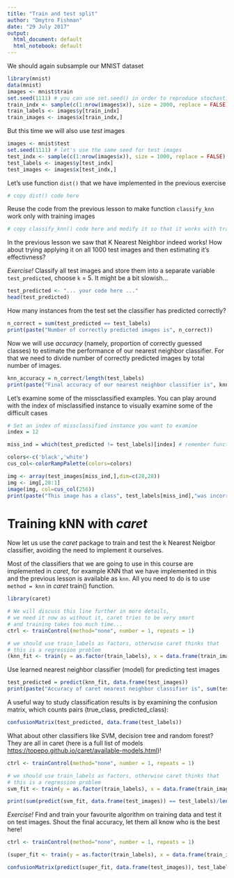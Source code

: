 ```yaml
---
title: "Train and test split"
author: "Dmytro Fishman"
date: "29 July 2017"
output:
  html_document: default
  html_notebook: default
---
```


We should again subsample our MNIST dataset

```r
library(mnist)
data(mnist)
images <- mnist$train
set.seed(1111) # you can use set.seed() in order to reproduce stochastic results
train_indx <- sample(c(1:nrow(images$x)), size = 2000, replace = FALSE)
train_labels <- images$y[train_indx]
train_images <- images$x[train_indx,]
```

But this time we will also use *test* images

```r
images <- mnist$test
set.seed(1111) # let's use the same seed for test images
test_indx <- sample(c(1:nrow(images$x)), size = 1000, replace = FALSE)
test_labels <- images$y[test_indx]
test_images <- images$x[test_indx,]
```

Let's use function `dist()` that we have implemented in the previous exercise

```r
# copy dist() code here
```

Reuse the code from the previous lesson to make function `classify_knn` work only with training images

```r
# copy classify_knn() code here and modify it so that it works with train images
```

In the previous lesson we saw that K Nearest Neighbor indeed works! How about trying applying it on all 1000 test images and then estimating it's effectivness?

*Exercise!* Classify all test images and store them into a separate variable `test_predicted`, choose `k` = 5. It might be a bit slowish...

```r
test_predicted <- "... your code here ..."
head(test_predicted)
```

How many instances from the test set the classifier has predicted correctly?

```r
n_correct = sum(test_predicted == test_labels)
print(paste("Number of correctly predicted images is", n_correct))
```

Now we will use *accuracy* (namely, proportion of correctly guessed classes) to estimate the performance of our nearest neighbor classifier. For that we need to divide number of correctly predicted images by total number of images.

```r
knn_accuracy = n_correct/length(test_labels)
print(paste("Final accuracy of our nearest neighbor classifier is", knn_accuracy,". Not bad!"))
```

Let's examine some of the missclassified examples. You can play around with the index of misclassified instance to visually examine some of the difficult cases

```r
# Set an index of missclassified instance you want to examine
index = 12

miss_ind = which(test_predicted != test_labels)[index] # remember function `which` in R?

colors<-c('black','white')
cus_col<-colorRampPalette(colors=colors)

img <- array(test_images[miss_ind,],dim=c(28,28))
img <- img[,28:1]
image(img, col=cus_col(256))
print(paste("This image has a class", test_labels[miss_ind],"was incorrectly predicted as",  test_predicted[miss_ind]))
```

# Training kNN with *caret*

Now let us use the *caret* package to train and test the k Nearest Neigbor classifier, avoiding the need to implement it ourselves.

Most of the classifiers that we are going to use in this course are implemented in *caret*, for example KNN that we have implemented in this and the previous lesson is available as `knn`. All you need to do is to use `method = knn` in *caret* train() function.

```r
library(caret)

# We will discuss this line further in more details,
# we need it now as without it, caret tries to be very smart 
# and training takes too much time...
ctrl <- trainControl(method="none", number = 1, repeats = 1) 

# we should use train_labels as factors, otherwise caret thinks that 
# this is a regression problem
(knn_fit <- train(y = as.factor(train_labels), x = data.frame(train_images), method = "knn", trControl = ctrl))
```

Use learned nearest neighbor classifier (model) for predicting test images

```r
test_predicted = predict(knn_fit, data.frame(test_images))
print(paste("Accuracy of caret nearest neighbor classifier is", sum(test_predicted == test_labels)/length(test_labels)))
```

A useful way to study classification results is by examining the confusion matrix, which counts pairs (true_class, predicted_class):

```r
confusionMatrix(test_predicted, data.frame(test_labels))
```

What about other classifiers like SVM, decision tree and random forest? They are all in caret (here is a full list of models <https://topepo.github.io/caret/available-models.html>)!

```r
ctrl <- trainControl(method="none", number = 1, repeats = 1) 

# we should use train_labels as factors, otherwise caret thinks that 
# this is a regression problem
svm_fit <- train(y = as.factor(train_labels), x = data.frame(train_images), method = "svmLinear", trControl = ctrl)

print(sum(predict(svm_fit, data.frame(test_images)) == test_labels)/length(test_labels))
```

*Exercise!* Find and train your favourite algorithm on training data and test it on test images. Shout the final accuracy, let them all know who is the best here!

```r
ctrl <- trainControl(method="none", number = 1, repeats = 1) 

(super_fit <- train(y = as.factor(train_labels), x = data.frame(train_images), method = "superpupermethod", trControl = ctrl))

confusionMatrix(predict(super_fit, data.frame(test_images)), test_labels)
```













